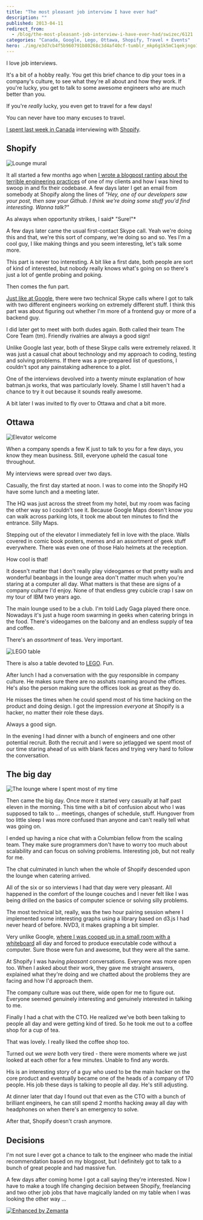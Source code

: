 ```yaml
---
title: "The most pleasant job interview I have ever had"
description: ""
published: 2013-04-11
redirect_from:
  - /blog/the-most-pleasant-job-interview-i-have-ever-had/swizec/6121
categories: "Canada, Google, Lego, Ottawa, Shopify, Travel + Events"
hero: ./img/e3d7cb4f5b960791b80268c3d4af40cf-tumblr_mkp6g1k5mC1qekjngo1_500.jpg
---
```


I love job interviews.

It's a bit of a hobby really. You get this brief chance to dip your toes in a company's culture, to see what they're all about and how they work. If you're lucky, you get to talk to some awesome engineers who are much better than you.

If you're _really_ lucky, you even get to travel for a few days!

You can never have too many excuses to travel.

[I spent last week in Canada](http://swizec.com/blog/canada-eh/swizec/6102) interviewing with [Shopify](http://shopify.com "Shopify").

## Shopify

![Lounge mural](https://swizec.com/wp-content/uploads/2013/04/lounge-mural.jpg "Lounge mural")

It all started a few months ago when [I wrote a blogpost ranting about the terrible engineering practices](http://swizec.com/blog/my-very-own-daily-wtf/swizec/5829) of one of my clients and how I was hired to swoop in and fix their codebase. A few days later I get an email from somebody at Shopify along the lines of _"Hey, one of our developers saw your post, then saw your Github. I think we're doing some stuff you'd find interesting. Wanna talk?"_

As always when opportunity strikes, I said* "Sure!"*

A few days later came the usual first-contact Skype call. Yeah we're doing this and that, we're this sort of company, we're doing so and so. Yes I'm a cool guy, I like making things and you seem interesting, let's talk some more.

This part is never too interesting. A bit like a first date, both people are sort of kind of interested, but nobody really knows what's going on so there's just a lot of gentle probing and poking.

Then comes the fun part.

[Just like at Google](http://swizec.com/blog/a-google-phone-interview/swizec/3813), there were two technical Skype calls where I got to talk with two different engineers working on extremely different stuff. I think this part was about figuring out whether I'm more of a frontend guy or more of a backend guy.

I did later get to meet with both dudes again. Both called their team The Core Team (tm). Friendly rivalries are always a good sign!

Unlike Google last year, both of these Skype calls were extremely relaxed. It was just a casual chat about technology and my approach to coding, testing and solving problems. If there was a pre-prepared list of questions, I couldn't spot any painstaking adherence to a plot.

One of the interviews devolved into a twenty minute explanation of how batman.js works, that was particularly lovely. Shame I still haven't had a chance to try it out because it sounds really awesome.

A bit later I was invited to fly over to Ottawa and chat a bit more.

## Ottawa

![Elevator welcome](https://swizec.com/wp-content/uploads/2013/04/elevator-welcome.jpg "Elevator welcome")

When a company spends a few K just to talk to you for a few days, you know they mean business. Still, everyone upheld the casual tone throughout.

My interviews were spread over two days.

Casually, the first day started at noon. I was to come into the Shopify HQ have some lunch and a meeting later.

The HQ was just across the street from my hotel, but my room was facing the other way so I couldn't see it. Because Google Maps doesn't know you can walk across parking lots, it took me about ten minutes to find the entrance. Silly Maps.

Stepping out of the elevator I immediately fell in love with the place. Walls covered in comic book posters, memes and an assortment of geek stuff everywhere. There was even one of those Halo helmets at the reception.

How cool is that!

It doesn't matter that I don't really play videogames or that pretty walls and wonderful beanbags in the lounge area don't matter much when you're staring at a computer all day. What matters is that these are signs of a company culture I'd enjoy. None of that endless grey cubicle crap I saw on my tour of IBM two years ago.

The main lounge used to be a club. I'm told Lady Gaga played there once. Nowadays it's just a huge room swarming in geeks when catering brings in the food. There's videogames on the balcony and an endless supply of tea and coffee.

There's an _assortment_ of teas. Very important.

![LEGO table](./img/e3d7cb4f5b960791b80268c3d4af40cf-tumblr_mkp6g1k5mC1qekjngo1_500.jpg "LEGO table")

There is also a table devoted to [LEGO](http://www.lego.com/ "Lego"). Fun.

After lunch I had a conversation with the guy responsible in company culture. He makes sure there are no asshats roaming around the offices. He's also the person making sure the offices look as great as they do.

He misses the times when he could spend most of his time hacking on the product and doing design. I got the impression _everyone_ at Shopify is a hacker, no matter their role these days.

Always a good sign.

In the evening I had dinner with a bunch of engineers and one other potential recruit. Both the recruit and I were so jetlagged we spent most of our time staring ahead of us with blank faces and trying very hard to follow the conversation.

## The big day

![The lounge where I spent most of my time](https://swizec.com/wp-content/uploads/2013/04/lounge.jpg "The lounge where I spent most of my time")

Then came the big day. Once more it started very casually at half past eleven in the morning. This time with a bit of confusion about who I was supposed to talk to ... meetings, changes of schedule, stuff. Hungover from too little sleep I was more confused than anyone and can't really tell what was going on.

I ended up having a nice chat with a Columbian fellow from the scaling team. They make sure programmers don't have to worry too much about scalability and can focus on solving problems. Interesting job, but not really for me.

The chat culminated in lunch when the whole of Shopify descended upon the lounge when catering arrived.

All of the six or so interviews I had that day were very pleasant. All happened in the comfort of the lounge couches and I never felt like I was being drilled on the basics of computer science or solving silly problems.

The most technical bit, really, was the two hour pairing session where I implemented some interesting graphs using a library based on d3.js I had never heard of before. NVD3, it makes graphing a bit simpler.

Very unlike Google, [where I was cooped up in a small room with a whiteboard](http://swizec.com/blog/inside-a-google-onsite-interview/swizec/4352) all day and forced to produce executable code without a computer. Sure those were fun and awesome, but they were all the same.

At Shopify I was having _pleasant_ conversations. Everyone was more open too. When I asked about their work, they gave me straight answers, explained what they're doing and we chatted about the problems they are facing and how I'd approach them.

The company culture was out there, wide open for me to figure out. Everyone seemed genuinely interesting and genuinely interested in talking to me.

Finally I had a chat with the CTO. He realized we've both been talking to people all day and were getting kind of tired. So he took me out to a coffee shop for a cup of tea.

That was lovely. I really liked the coffee shop too.

Turned out we _were_ both very tired - there were moments where we just looked at each other for a few minutes. Unable to find any words.

His is an interesting story of a guy who used to be the main hacker on the core product and eventually became one of the heads of a company of 170 people. His job these days is talking to people all day. He's still adjusting.

At dinner later that day I found out that even as the CTO with a bunch of brilliant engineers, he can still spend 2 months hacking away all day with headphones on when there's an emergency to solve.

After that, Shopify doesn't crash anymore.

## Decisions

I'm not sure I ever got a chance to talk to the engineer who made the initial recommendation based on my blogpost, but I definitely got to talk to a bunch of great people and had massive fun.

A few days after coming home I got a call saying they're interested. Now I have to make a tough life changing decision between Shopify, freelancing and two other job jobs that have magically landed on my table when I was looking the other way ...

[![Enhanced by Zemanta](https://img.zemanta.com/zemified_e.png?x-id=d8c4fb75-5d46-401b-b84a-55ef9859f017)](http://www.zemanta.com/?px "Enhanced by Zemanta")
